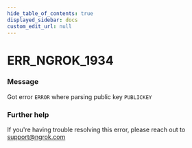 ```yaml
---
hide_table_of_contents: true
displayed_sidebar: docs
custom_edit_url: null
---
```



# ERR_NGROK_1934

### Message

Got error `ERROR` where parsing public key `PUBLICKEY`

### Further help

If you're having trouble resolving this error, please reach out to [support@ngrok.com](mailto:support@ngrok.com?subject=Help%20with%20ERR_NGROK_1934)

<ErrorDetails error="err_ngrok_1934" />
